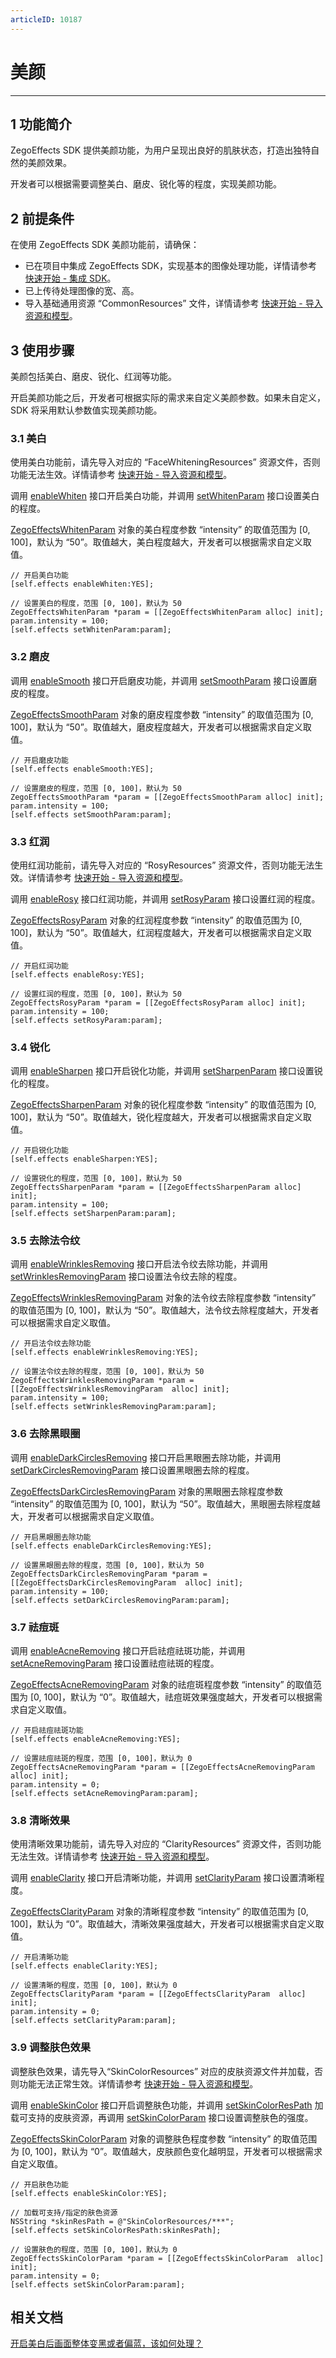 ```yaml
---
articleID: 10187
---
```


# 美颜

- - -

## 1 功能简介

ZegoEffects SDK 提供美颜功能，为用户呈现出良好的肌肤状态，打造出独特自然的美颜效果。

开发者可以根据需要调整美白、磨皮、锐化等的程度，实现美颜功能。

## 2 前提条件

在使用 ZegoEffects SDK 美颜功能前，请确保：

- 已在项目中集成 ZegoEffects SDK，实现基本的图像处理功能，详情请参考 [快速开始 - 集成 SDK](!Quick_Starts/Integration)。
- 已上传待处理图像的宽、高。
- 导入基础通用资源 “CommonResources” 文件，详情请参考 [快速开始 - 导入资源和模型](!Quick_Starts/Import_Resources)。



## 3 使用步骤

美颜包括美白、磨皮、锐化、红润等功能。

开启美颜功能之后，开发者可根据实际的需求来自定义美颜参数。如果未自定义，SDK 将采用默认参数值实现美颜功能。

### 3.1 美白

<div class = 'mk-warning'>

使用美白功能前，请先导入对应的 “FaceWhiteningResources” 资源文件，否则功能无法生效。详情请参考 [快速开始 - 导入资源和模型](!Quick_Starts/Import_Resources)。
</div>

调用 [enableWhiten](@enableWhiten) 接口开启美白功能，并调用 [setWhitenParam](@setWhitenParam) 接口设置美白的程度。  

[ZegoEffectsWhitenParam](@-ZegoEffectsWhitenParam) 对象的美白程度参数 “intensity” 的取值范围为 [0, 100]，默认为 “50”。取值越大，美白程度越大，开发者可以根据需求自定义取值。

```objc
// 开启美白功能
[self.effects enableWhiten:YES];

// 设置美白的程度，范围 [0, 100]，默认为 50
ZegoEffectsWhitenParam *param = [[ZegoEffectsWhitenParam alloc] init];
param.intensity = 100;
[self.effects setWhitenParam:param];
```

### 3.2 磨皮

调用 [enableSmooth](@enableSmooth) 接口开启磨皮功能，并调用 [setSmoothParam](@setSmoothParam) 接口设置磨皮的程度。

[ZegoEffectsSmoothParam](@-ZegoEffectsSmoothParam) 对象的磨皮程度参数 “intensity” 的取值范围为 [0, 100]，默认为 “50”。取值越大，磨皮程度越大，开发者可以根据需求自定义取值。

```objc
// 开启磨皮功能
[self.effects enableSmooth:YES];

// 设置磨皮的程度，范围 [0, 100]，默认为 50
ZegoEffectsSmoothParam *param = [[ZegoEffectsSmoothParam alloc] init];
param.intensity = 100;
[self.effects setSmoothParam:param];
```


### 3.3 红润

<div class = 'mk-warning'>

使用红润功能前，请先导入对应的 “RosyResources” 资源文件，否则功能无法生效。详情请参考 [快速开始 - 导入资源和模型](!Quick_Starts/Import_Resources)。
</div>


调用 [enableRosy](@enableRosy) 接口红润功能，并调用 [setRosyParam](@setRosyParam) 接口设置红润的程度。  

[ZegoEffectsRosyParam](@-ZegoEffectsRosyParam) 对象的红润程度参数 “intensity” 的取值范围为 [0, 100]，默认为 “50”。取值越大，红润程度越大，开发者可以根据需求自定义取值。


```objc
// 开启红润功能
[self.effects enableRosy:YES];

// 设置红润的程度，范围 [0, 100]，默认为 50
ZegoEffectsRosyParam *param = [[ZegoEffectsRosyParam alloc] init];
param.intensity = 100;
[self.effects setRosyParam:param];
```


### 3.4 锐化

调用 [enableSharpen](@enableSharpen) 接口开启锐化功能，并调用 [setSharpenParam](@setSharpenParam) 接口设置锐化的程度。

[ZegoEffectsSharpenParam](@-ZegoEffectsSharpenParam) 对象的锐化程度参数 “intensity” 的取值范围为 [0, 100]，默认为 “50”。取值越大，锐化程度越大，开发者可以根据需求自定义取值。

```objc
// 开启锐化功能
[self.effects enableSharpen:YES];

// 设置锐化的程度，范围 [0, 100]，默认为 50
ZegoEffectsSharpenParam *param = [[ZegoEffectsSharpenParam alloc] init];
param.intensity = 100;
[self.effects setSharpenParam:param];
```

### 3.5 去除法令纹

调用 [enableWrinklesRemoving](@enableWrinklesRemoving) 接口开启法令纹去除功能，并调用 [setWrinklesRemovingParam](@setWrinklesRemovingParam) 接口设置法令纹去除的程度。

[ZegoEffectsWrinklesRemovingParam](@-ZegoEffectsWrinklesRemovingParam) 对象的法令纹去除程度参数 “intensity” 的取值范围为 [0, 100]，默认为 “50”。取值越大，法令纹去除程度越大，开发者可以根据需求自定义取值。

```objc
// 开启法令纹去除功能
[self.effects enableWrinklesRemoving:YES];

// 设置法令纹去除的程度，范围 [0, 100]，默认为 50
ZegoEffectsWrinklesRemovingParam *param = [[ZegoEffectsWrinklesRemovingParam  alloc] init];
param.intensity = 100;
[self.effects setWrinklesRemovingParam:param];
```

### 3.6 去除黑眼圈

调用 [enableDarkCirclesRemoving](@enableDarkCirclesRemoving) 接口开启黑眼圈去除功能，并调用 [setDarkCirclesRemovingParam](@setDarkCirclesRemovingParam) 接口设置黑眼圈去除的程度。

[ZegoEffectsDarkCirclesRemovingParam](@-ZegoEffectsDarkCirclesRemovingParam) 对象的黑眼圈去除程度参数 “intensity” 的取值范围为 [0, 100]，默认为 “50”。取值越大，黑眼圈去除程度越大，开发者可以根据需求自定义取值。

```objc
// 开启黑眼圈去除功能
[self.effects enableDarkCirclesRemoving:YES];

// 设置黑眼圈去除的程度，范围 [0, 100]，默认为 50
ZegoEffectsDarkCirclesRemovingParam *param = [[ZegoEffectsDarkCirclesRemovingParam  alloc] init];
param.intensity = 100;
[self.effects setDarkCirclesRemovingParam:param];
```

### 3.7 祛痘斑

调用 [enableAcneRemoving](@enableAcneRemoving) 接口开启祛痘祛斑功能，并调用 [setAcneRemovingParam](@setAcneRemovingParam) 接口设置祛痘祛斑的程度。

[ZegoEffectsAcneRemovingParam](@-ZegoEffectsAcneRemovingParam) 对象的祛痘斑程度参数 “intensity” 的取值范围为 [0, 100]，默认为 “0”。取值越大，祛痘斑效果强度越大，开发者可以根据需求自定义取值。

```objc
// 开启祛痘祛斑功能
[self.effects enableAcneRemoving:YES];

// 设置祛痘祛斑的程度，范围 [0, 100]，默认为 0
ZegoEffectsAcneRemovingParam *param = [[ZegoEffectsAcneRemovingParam  alloc] init];
param.intensity = 0;
[self.effects setAcneRemovingParam:param];
```

### 3.8 清晰效果

<div class = 'mk-warning'>

使用清晰效果功能前，请先导入对应的 “ClarityResources” 资源文件，否则功能无法生效。详情请参考 [快速开始 - 导入资源和模型](!Quick_Starts/Import_Resources)。
</div>

调用 [enableClarity](@enableClarity) 接口开启清晰功能，并调用 [setClarityParam](@setClarityParam) 
接口设置清晰程度。

[ZegoEffectsClarityParam](@-ZegoEffectsClarityParam) 对象的清晰程度参数 “intensity” 的取值范围为 [0, 100]，默认为 “0”。取值越大，清晰效果强度越大，开发者可以根据需求自定义取值。

```objc
// 开启清晰功能
[self.effects enableClarity:YES];

// 设置清晰的程度，范围 [0, 100]，默认为 0
ZegoEffectsClarityParam *param = [[ZegoEffectsClarityParam  alloc] init];
param.intensity = 0;
[self.effects setClarityParam:param];
```

### 3.9 调整肤色效果

<div class = 'mk-warning'>

调整肤色效果，请先导入“SkinColorResources” 对应的皮肤资源文件并加载，否则功能无法正常生效。详情请参考 [快速开始 - 导入资源和模型](!Quick_Starts/Import_Resources)。
</div>

调用 [enableSkinColor](@enableSkinColor) 接口开启调整肤色功能，并调用 [setSkinColorResPath](@setSkinColorResPath) 加载可支持的皮肤资源，再调用 [setSkinColorParam](@setSkinColorParam) 接口设置调整肤色的强度。

[ZegoEffectsSkinColorParam](@-ZegoEffectsSkinColorParam) 对象的调整肤色程度参数 “intensity” 的取值范围为 [0, 100]，默认为 “0”。取值越大，皮肤颜色变化越明显，开发者可以根据需求自定义取值。

```objc
// 开启肤色功能
[self.effects enableSkinColor:YES];

// 加载可支持/指定的肤色资源
NSString *skinResPath = @"SkinColorResources/***";
[self.effects setSkinColorResPath:skinResPath];

// 设置肤色的程度，范围 [0, 100]，默认为 0
ZegoEffectsSkinColorParam *param = [[ZegoEffectsSkinColorParam  alloc] init];
param.intensity = 0;
[self.effects setSkinColorParam:param];
```

## 相关文档

[开启美白后画面整体变黑或者偏蓝，该如何处理？](https://doc-zh.zego.im/faq/AI_Black_Blue)
